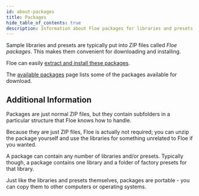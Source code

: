 ```yaml
---
id: about-packages
title: Packages
hide_table_of_contents: true
description: Information about Floe packages for libraries and presets
---
```


<!--
SPDX-FileCopyrightText: 2025 Sam Windell
SPDX-License-Identifier: MIT
-->

Sample libraries and presets are typically put into ZIP files called _Floe packages_. This makes them convenient for downloading and installing.

Floe can easily [extract and install these packages](./install-packages).

The [available packages](/packages) page lists some of the packages available for download.

## Additional Information

Packages are just normal ZIP files, but they contain subfolders in a particular structure that Floe knows how to handle. 

Because they are just ZIP files, Floe is actually not required; you can unzip the package yourself and use the libraries for something unrelated to Floe if you wanted.

A package can contain any number of libraries and/or presets. Typically though, a package contains one library and a folder of factory presets for that library.

Just like the libraries and presets themselves, packages are portable - you can copy them to other computers or operating systems.
